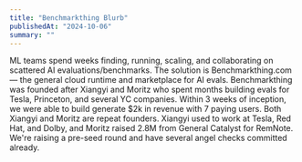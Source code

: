 ```yaml
---
title: "Benchmarkthing Blurb"
publishedAt: "2024-10-06"
summary: ""
---
```


ML teams spend weeks finding, running, scaling, and collaborating on scattered AI evaluations/benchmarks. The solution is Benchmarkthing.com — the general cloud runtime and marketplace for AI evals. Benchmarkthing was founded after Xiangyi and Moritz who spent months building evals for Tesla, Princeton, and several YC companies. Within 3 weeks of inception, we were able to build generate $2k in revenue with 7 paying users. Both Xiangyi and Moritz are repeat founders. Xiangyi used to work at Tesla, Red Hat, and Dolby, and Moritz raised 2.8M from General Catalyst for RemNote. We're raising a pre-seed round and have several angel checks committed already.
